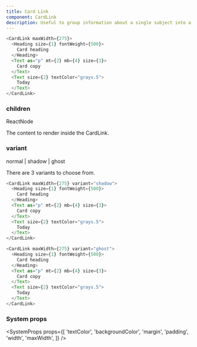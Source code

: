 ```yaml
---
title: Card Link
component: CardLink
description: Useful to group information about a single subject into a link.
---
```


```js live
<CardLink maxWidth={275}>
  <Heading size={1} fontWeight={500}>
    Card heading
  </Heading>
  <Text as="p" mt={2} mb={4} size={3}>
    Card copy
  </Text>
  <Text size={2} textColor="grays.5">
    Today
  </Text>
</CardLink>
```

### children

<Prop>ReactNode</Prop>

The content to render inside the CardLink.

### variant

<Prop isOptional default="normal">
  normal | shadow | ghost
</Prop>

There are 3 variants to choose from.

```js live
<CardLink maxWidth={275} variant="shadow">
  <Heading size={1} fontWeight={500}>
    Card heading
  </Heading>
  <Text as="p" mt={2} mb={4} size={3}>
    Card copy
  </Text>
  <Text size={2} textColor="grays.5">
    Today
  </Text>
</CardLink>
```

```js live
<CardLink maxWidth={275} variant="ghost">
  <Heading size={1} fontWeight={500}>
    Card heading
  </Heading>
  <Text as="p" mt={2} mb={4} size={3}>
    Card copy
  </Text>
  <Text size={2} textColor="grays.5">
    Today
  </Text>
</CardLink>
```

### System props

<SystemProps
  props={[
    'textColor',
    'backgroundColor',
    'margin',
    'padding',
    'width',
    'maxWidth',
  ]}
/>
